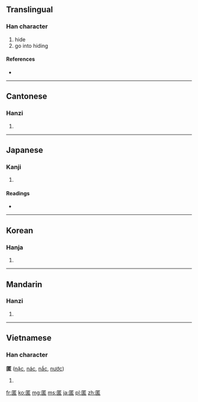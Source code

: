{{also|匿}}
==Translingual==

===Han character===
{{Han char|rn=23|rad=匸|as=09|sn=11|four=7171<sub>6</sub>|canj=尸廿大口 (STKR)}}

# hide
# go into hiding

====References====
* {{Han ref|kx=0155.120|dkj=02690|dj=0347.250|hdz=10086.120|uh=533F|ud=21311|bh=B0CE|bd=45262}}

----

==Cantonese==

===Hanzi===
{{yue-hanzi|jyut=|y=nei1, nik1}}

# {{defn|lang=yue|sort=匸09}}

----

==Japanese==

===Kanji===
{{ja-kanji|grade=c|rs=匸09}}

# {{defn|lang=ja|sort=匸09}}

====Readings====
* {{ja-readings|on=[[とく]] (toku)|kun=[[かくれる]] (kakureru), [[かくす]] (kakusu)}}

----

==Korean==

===Hanja===
{{ko-hanja|hangeul=닉|rv=nik|mr=nik}}

# {{defn|lang=ko|sort=匸09}}

----

==Mandarin==

===Hanzi===
{{cmn-hanzi|pin=[[nì]] ([[ni4]])|wg=ni<sup>4</sup>}}

# {{defn|lang=cmn|sort=匸09}}

----

==Vietnamese==

===Han character===
'''匿''' ([[nặc]], [[nác]], [[nắc]], [[nước]])

# {{defn|lang=vi}}

[[fr:匿]]
[[ko:匿]]
[[mg:匿]]
[[ms:匿]]
[[ja:匿]]
[[pl:匿]]
[[zh:匿]]